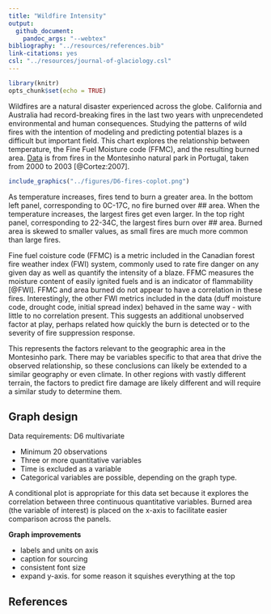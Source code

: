 ```yaml
---
title: "Wildfire Intensity"
output: 
  github_document: 
    pandoc_args: "--webtex"
bibliography: "../resources/references.bib"
link-citations: yes
csl: "../resources/journal-of-glaciology.csl"
---
```


```r
library(knitr)
opts_chunk$set(echo = TRUE)
```

Wildfires are a natural disaster experienced across the globe. California and Australia had record-breaking fires in the last two years with unprecendeted environmental and human consequences. Studying the patterns of wild fires with the intention of modeling and predicting potential blazes is a difficult but important field. This chart explores the relationship between temperature, the Fine Fuel Moisture code (FFMC), and the resulting burned area. [Data](https://archive.ics.uci.edu/ml/machine-learning-databases/forest-fires/) is from fires in the Montesinho natural park in Portugal, taken from 2000 to 2003 [@Cortez:2007].

```r
include_graphics("../figures/D6-fires-coplot.png")    
```

As temperature increases, fires tend to burn a greater area. In the bottom left panel, corresponding to 0C-17C, no fire burned over ## area. When the temperature increases, the largest fires get even larger. In the top right panel, corresponding to 22-34C, the largest fires burn over ## area. Burned area is skewed to smaller values, as small fires are much more common than large fires.

Fine fuel coisture code (FFMC) is a metric included in the Canadian forest fire weather index (FWI) system, commonly used to rate fire danger on any given day as well as quantify the intensity of a blaze. FFMC measures the moisture content of easily ignited fuels and is an indicator of flammability [@FWI]. FFMC and area burned do not appear to have a correlation in these fires. Interestingly, the other FWI metrics included in the data (duff moisture code, drought code, initial spread index) behaved in the same way - with little to no correlation present. This suggests an additional unobserved factor at play, perhaps related how quickly the burn is detected or to the severity of fire suppression response.

This represents the factors relevant to the geographic area in the Montesinho park. There may be variables specific to that area that drive the observed relationship, so these conclusions can likely be extended to a similar geography or even climate. In other regions with vastly different terrain, the factors to predict fire damage are likely different and will require a similar study to determine them.

## Graph design
 
Data requirements: D6 multivariate

- Minimum 20 observations
- Three or more quantitative variables
- Time is excluded as a variable
- Categorical variables are possible, depending on the graph type.

A conditional plot is appropriate for this data set because it explores the correlation between three continuous quantitative variables. Burned area (the variable of interest) is placed on the x-axis to facilitate easier comparison across the panels.

**Graph improvements**

- labels and units on axis
- caption for sourcing
- consistent font size
- expand y-axis. for some reason it squishes everything at the top


## References